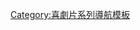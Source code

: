 {{Navbox
|name    = Vacation films
|title   = {{link-en|瘋狂假期系列電影|National Lampoon's Vacation (film series)|瘋狂假期}}
|state = {{{state|autocollapse}}}
|listclass = hlist

|group1  = 電影
|list1   =
* 《{{link-en|瘋狂假期|National Lampoon's Vacation}}》（1983）
* 《{{link-en|歐洲假期也瘋狂|National Lampoon's European Vacation}}》（1985）
* 《{{link-en|瘋狂聖誕假期|National Lampoon's Christmas Vacation}}》（1989）
* 《{{link-en|賭城假期黃金夢|Vegas Vacation}}》（1997）
* 《{{link-en|聖誕假期又瘋狂|National Lampoon's Christmas Vacation 2}}》（2003）
* 《[[全家玩到趴]]》（2015）

|group2  = 其他
|list2   =
* "{{link-en|Holiday Road|Holiday Road}}"
* 《{{link-en|國家諷刺|National Lampoon (magazine)}}》
* 《{{link-en|地獄酒店假期|Hotel Hell Vacation}}》
}}<noinclude>
{{collapsible option}}
[[Category:喜劇片系列導航模板]]
</noinclude>
